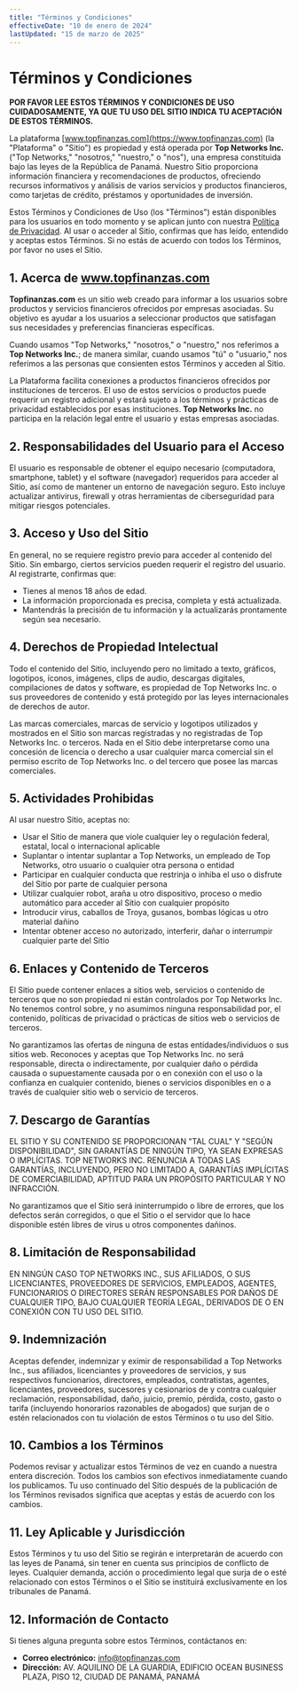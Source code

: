 ```yaml
---
title: "Términos y Condiciones"
effectiveDate: "10 de enero de 2024"
lastUpdated: "15 de marzo de 2025"
---
```


# Términos y Condiciones

**POR FAVOR LEE ESTOS TÉRMINOS Y CONDICIONES DE USO CUIDADOSAMENTE, YA QUE TU USO DEL SITIO INDICA TU ACEPTACIÓN DE ESTOS TÉRMINOS.**

La plataforma [www.topfinanzas.com](https://www.topfinanzas.com) (la "Plataforma" o "Sitio") es propiedad y está operada por **Top Networks Inc.** ("Top Networks," "nosotros," "nuestro," o "nos"), una empresa constituida bajo las leyes de la República de Panamá. Nuestro Sitio proporciona información financiera y recomendaciones de productos, ofreciendo recursos informativos y análisis de varios servicios y productos financieros, como tarjetas de crédito, préstamos y oportunidades de inversión.

Estos Términos y Condiciones de Uso (los "Términos") están disponibles para los usuarios en todo momento y se aplican junto con nuestra [Política de Privacidad](/politica-de-privacidad). Al usar o acceder al Sitio, confirmas que has leído, entendido y aceptas estos Términos. Si no estás de acuerdo con todos los Términos, por favor no uses el Sitio.

## 1. Acerca de www.topfinanzas.com

**Topfinanzas.com** es un sitio web creado para informar a los usuarios sobre productos y servicios financieros ofrecidos por empresas asociadas. Su objetivo es ayudar a los usuarios a seleccionar productos que satisfagan sus necesidades y preferencias financieras específicas.

Cuando usamos "Top Networks," "nosotros," o "nuestro," nos referimos a **Top Networks Inc.**; de manera similar, cuando usamos "tú" o "usuario," nos referimos a las personas que consienten estos Términos y acceden al Sitio.

La Plataforma facilita conexiones a productos financieros ofrecidos por instituciones de terceros. El uso de estos servicios o productos puede requerir un registro adicional y estará sujeto a los términos y prácticas de privacidad establecidos por esas instituciones. **Top Networks Inc.** no participa en la relación legal entre el usuario y estas empresas asociadas.

## 2. Responsabilidades del Usuario para el Acceso

El usuario es responsable de obtener el equipo necesario (computadora, smartphone, tablet) y el software (navegador) requeridos para acceder al Sitio, así como de mantener un entorno de navegación seguro. Esto incluye actualizar antivirus, firewall y otras herramientas de ciberseguridad para mitigar riesgos potenciales.

## 3. Acceso y Uso del Sitio

En general, no se requiere registro previo para acceder al contenido del Sitio. Sin embargo, ciertos servicios pueden requerir el registro del usuario. Al registrarte, confirmas que:

- Tienes al menos 18 años de edad.
- La información proporcionada es precisa, completa y está actualizada.
- Mantendrás la precisión de tu información y la actualizarás prontamente según sea necesario.

## 4. Derechos de Propiedad Intelectual

Todo el contenido del Sitio, incluyendo pero no limitado a texto, gráficos, logotipos, íconos, imágenes, clips de audio, descargas digitales, compilaciones de datos y software, es propiedad de Top Networks Inc. o sus proveedores de contenido y está protegido por las leyes internacionales de derechos de autor.

Las marcas comerciales, marcas de servicio y logotipos utilizados y mostrados en el Sitio son marcas registradas y no registradas de Top Networks Inc. o terceros. Nada en el Sitio debe interpretarse como una concesión de licencia o derecho a usar cualquier marca comercial sin el permiso escrito de Top Networks Inc. o del tercero que posee las marcas comerciales.

## 5. Actividades Prohibidas

Al usar nuestro Sitio, aceptas no:

- Usar el Sitio de manera que viole cualquier ley o regulación federal, estatal, local o internacional aplicable
- Suplantar o intentar suplantar a Top Networks, un empleado de Top Networks, otro usuario o cualquier otra persona o entidad
- Participar en cualquier conducta que restrinja o inhiba el uso o disfrute del Sitio por parte de cualquier persona
- Utilizar cualquier robot, araña u otro dispositivo, proceso o medio automático para acceder al Sitio con cualquier propósito
- Introducir virus, caballos de Troya, gusanos, bombas lógicas u otro material dañino
- Intentar obtener acceso no autorizado, interferir, dañar o interrumpir cualquier parte del Sitio

## 6. Enlaces y Contenido de Terceros

El Sitio puede contener enlaces a sitios web, servicios o contenido de terceros que no son propiedad ni están controlados por Top Networks Inc. No tenemos control sobre, y no asumimos ninguna responsabilidad por, el contenido, políticas de privacidad o prácticas de sitios web o servicios de terceros.

No garantizamos las ofertas de ninguna de estas entidades/individuos o sus sitios web. Reconoces y aceptas que Top Networks Inc. no será responsable, directa o indirectamente, por cualquier daño o pérdida causada o supuestamente causada por o en conexión con el uso o la confianza en cualquier contenido, bienes o servicios disponibles en o a través de cualquier sitio web o servicio de terceros.

## 7. Descargo de Garantías

EL SITIO Y SU CONTENIDO SE PROPORCIONAN "TAL CUAL" Y "SEGÚN DISPONIBILIDAD", SIN GARANTÍAS DE NINGÚN TIPO, YA SEAN EXPRESAS O IMPLÍCITAS. TOP NETWORKS INC. RENUNCIA A TODAS LAS GARANTÍAS, INCLUYENDO, PERO NO LIMITADO A, GARANTÍAS IMPLÍCITAS DE COMERCIABILIDAD, APTITUD PARA UN PROPÓSITO PARTICULAR Y NO INFRACCIÓN.

No garantizamos que el Sitio será ininterrumpido o libre de errores, que los defectos serán corregidos, o que el Sitio o el servidor que lo hace disponible estén libres de virus u otros componentes dañinos.

## 8. Limitación de Responsabilidad

EN NINGÚN CASO TOP NETWORKS INC., SUS AFILIADOS, O SUS LICENCIANTES, PROVEEDORES DE SERVICIOS, EMPLEADOS, AGENTES, FUNCIONARIOS O DIRECTORES SERÁN RESPONSABLES POR DAÑOS DE CUALQUIER TIPO, BAJO CUALQUIER TEORÍA LEGAL, DERIVADOS DE O EN CONEXIÓN CON TU USO DEL SITIO.

## 9. Indemnización

Aceptas defender, indemnizar y eximir de responsabilidad a Top Networks Inc., sus afiliados, licenciantes y proveedores de servicios, y sus respectivos funcionarios, directores, empleados, contratistas, agentes, licenciantes, proveedores, sucesores y cesionarios de y contra cualquier reclamación, responsabilidad, daño, juicio, premio, pérdida, costo, gasto o tarifa (incluyendo honorarios razonables de abogados) que surjan de o estén relacionados con tu violación de estos Términos o tu uso del Sitio.

## 10. Cambios a los Términos

Podemos revisar y actualizar estos Términos de vez en cuando a nuestra entera discreción. Todos los cambios son efectivos inmediatamente cuando los publicamos. Tu uso continuado del Sitio después de la publicación de los Términos revisados significa que aceptas y estás de acuerdo con los cambios.

## 11. Ley Aplicable y Jurisdicción

Estos Términos y tu uso del Sitio se regirán e interpretarán de acuerdo con las leyes de Panamá, sin tener en cuenta sus principios de conflicto de leyes. Cualquier demanda, acción o procedimiento legal que surja de o esté relacionado con estos Términos o el Sitio se instituirá exclusivamente en los tribunales de Panamá.

## 12. Información de Contacto

Si tienes alguna pregunta sobre estos Términos, contáctanos en:

- **Correo electrónico:** [info@topfinanzas.com](mailto:info@topfinanzas.com)
- **Dirección:** AV. AQUILINO DE LA GUARDIA, EDIFICIO OCEAN BUSINESS PLAZA, PISO 12, CIUDAD DE PANAMÁ, PANAMÁ
